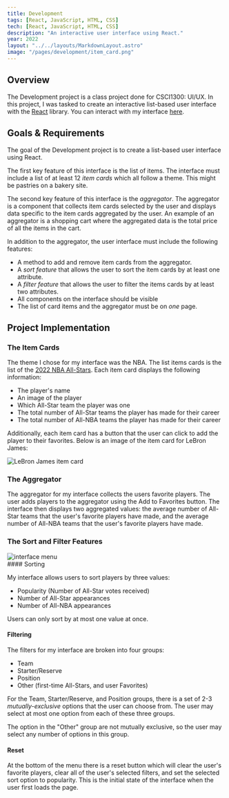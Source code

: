 ```yaml
---
title: Development
tags: [React, JavaScript, HTML, CSS]
tech: [React, JavaScript, HTML, CSS]
description: "An interactive user interface using React."
year: 2022
layout: "../../layouts/MarkdownLayout.astro"
image: "/pages/development/item_card.png"
---
```


## Overview

The Development project is a class project done for CSCI1300: UI/UX. In this
project, I was tasked to create an interactive list-based user interface with
the [React](https://reactjs.org/) library. You can interact with my interface
[here](https://naughtynautilus000.github.io/development/).

## Goals & Requirements

The goal of the Development project is to create a list-based user interface
using React.

The first key feature of this interface is the list of items. The interface
must include a list of at least 12 _item cards_ which all follow a theme. This
might be pastries on a bakery site.

The second key feature of this interface is the _aggregator_. The aggregator is
a component that collects item cards selected by the user and displays data
specific to the item cards aggregated by the user. An example of an aggregator
is a shopping cart where the aggregated data is the total price of all the items
in the cart.

In addition to the aggregator, the user interface must include the following
features:

- A method to add and remove item cards from the aggregator.
- A _sort feature_ that allows the user to sort the item cards by at least one
  attribute.
- A _filter feature_ that allows the user to filter the items cards by at least
  two attributes.
- All components on the interface should be visible
- The list of card items and the aggregator must be on _one_ page.

## Project Implementation

### The Item Cards

The theme I chose for my interface was the NBA. The list items cards is the list
of the [2022 NBA All-Stars](https://www.nba.com/allstar/2022/all-star-roster).
Each item card displays the following information:

- The player's name
- An image of the player
- Which All-Star team the player was one
- The total number of All-Star teams the player has made for their career
- The total number of All-NBA teams the player has made for their career

Additionally, each item card has a button that the user can click to add the
player to their favorites. Below is an image of the item card for LeBron James:

<span class="single-image w-1/2">![LeBron James item card](/pages/development/item_card.png)</span>

### The Aggregator

The aggregator for my interface collects the users favorite players. The user
adds players to the aggregator using the Add to Favorites button. The interface
then displays two aggregated values: the average number of All-Star teams that
the user's favorite players have made, and the average number of All-NBA teams
that the user's favorite players have made.

### The Sort and Filter Features

<div class="flex flex-row gap-10">
<div class="relative flex-auto">
<img src="/pages/development/menu.png" alt="interface menu" class="absolute max-h-full w-auto"/>
</div>
<div class="content flex-[2]">
#### Sorting

My interface allows users to sort players by three values:

- Popularity (Number of All-Star votes received)
- Number of All-Star appearances
- Number of All-NBA appearances

Users can only sort by at most one value at once.

#### Filtering

The filters for my interface are broken into four groups:

- Team
- Starter/Reserve
- Position
- Other (first-time All-Stars, and user Favorites)

For the Team, Starter/Reserve, and Position groups, there is a set of 2-3
_mutually-exclusive_ options that the user can choose from. The user may select
at most one option from each of these three groups.

The option in the "Other" group are not mutually exclusive, so the user may
select any number of options in this group.

#### Reset

At the bottom of the menu there is a reset button which will clear the user's
favorite players, clear all of the user's selected filters, and set the selected
sort option to popularity. This is the initial state of the interface when the
user first loads the page.
</div>
</div>
